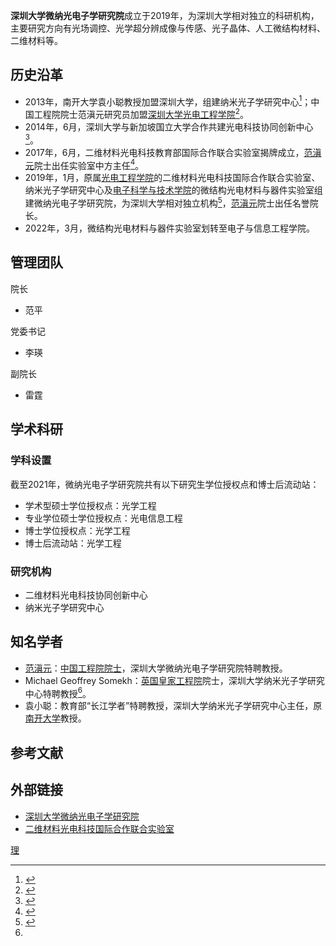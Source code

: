 {{Distinguish|深圳大学物理与光电工程学院}}
{{Pathnav|深圳大学}}
{{Infobox University Department
|名称=深圳大学微纳光电子学研究院
|头衔人名=
|标志=
|网址=http://imo.szu.edu.cn/
|坐标=
|市=
|省=
|国家=
|地址={{CHN}}[[深圳市|深圳市]][[南山区|南山区]]南海大道3688号深圳大学沧海校区致腾楼816室
|其他学生=
|博士生=
|研究生=
|本科生=
|学生=137人
|员工=100人
|教师=
|头衔=
|其他名称=Shenzhen University Institute of Microscale Optoelectronics
|下属=
|徽标=[[File:IMO-SZU-logo.png|175px]]
|徽标说明=深圳大学微纳光电子学研究院徽标
|隶属=[[深圳大学|深圳大学]]
|建立时间=2019年1月
|关闭时间=
|类型=
|主管官员=
|主任=
|主席=
|党委书记=李瑛
|院长=范平
|系主任=
|所长=
|部长=
|脚注=
}}

'''深圳大学微纳光电子学研究院'''成立于2019年，为深圳大学相对独立的科研机构，主要研究方向有光场调控、光学超分辨成像与传感、光子晶体、人工微结构材料、二维材料等。

== 历史沿革 ==

* 2013年，南开大学袁小聪教授加盟深圳大学，组建纳米光子学研究中心<ref name=":0">{{Cite web|title=厉害了！深圳大学已引进7位外籍院士|url=https://static.nfapp.southcn.com/content/201801/19/c918328.html?from=groupmessage|accessdate=2021-02-17|work=static.nfapp.southcn.com|language=en}}</ref>；中国工程院院士范滇元研究员加盟[[深圳大学物理与光电工程学院|深圳大学光电工程学院]]<ref>{{Cite web|title=中国工程院院士、深圳大学光电工程学院教授范滇元—— “神光”之父的执着人生|url=http://www.sohu.com/a/202696454_653668|accessdate=2021-02-17|work=www.sohu.com|language=en}}</ref>。
* 2014年，6月，深圳大学与新加坡国立大学合作共建光电科技协同创新中心<ref>{{Cite web|title=深大与新加坡高校打造世界一流协同创新中心_新加坡频道_新华网|url=http://sg.xinhuanet.com/2014-06/15/c_126620906.htm|accessdate=2021-02-17|work=sg.xinhuanet.com|archive-date=2020-01-17|archive-url=https://web.archive.org/web/20200117184630/http://sg.xinhuanet.com/2014-06/15/c_126620906.htm|dead-url=no}}</ref>。
* 2017年，6月，二维材料光电科技教育部国际合作联合实验室揭牌成立，[[范滇元|范滇元]]院士出任实验室中方主任<ref>{{Cite web|title=两大国家级科研实验室在深大揭牌---深圳晚报|url=http://wb.sznews.com/html/2017-06/03/content_3809869.htm|accessdate=2021-02-17|work=wb.sznews.com}}</ref>。
* 2019年，1月，原属[[深圳大学物理与光电工程学院|光电工程学院]]的二维材料光电科技国际合作联合实验室、纳米光子学研究中心及[[深圳大学电子与信息工程学院|电子科学与技术学院]]的微结构光电材料与器件实验室组建微纳光电子学研究院，为深圳大学相对独立机构<ref>{{Cite web|title=深大完成最新一轮学院和学科优化调整：这些信息你需要知道|url=http://www.yidianzixun.com/article/0L8CsP0s|author=深圳大学|date=2019-01-18|publisher=一点资讯|access-date=2021-02-17|archive-date=2021-07-08|archive-url=https://web.archive.org/web/20210708000824/http://www.yidianzixun.com/article/0L8CsP0s|dead-url=no}}</ref>，[[范滇元|范滇元]]院士出任名誉院长。
* 2022年，3月，微结构光电材料与器件实验室划转至电子与信息工程学院。

== 管理团队 ==
{{col-begin}}
{{col-6}}
;院长
* 范平
{{col-6}}
;党委书记
* 李瑛
{{col-6}}
;副院长
* 雷霆
{{col-end}}

== 学术科研 ==

=== 学科设置 ===
截至2021年，微纳光电子学研究院共有以下研究生学位授权点和博士后流动站：

* 学术型硕士学位授权点：光学工程
* 专业学位硕士学位授权点：光电信息工程
* 博士学位授权点：光学工程
* 博士后流动站：光学工程

=== 研究机构 ===

* 二维材料光电科技协同创新中心
* 纳米光子学研究中心

== 知名学者 ==

* [[范滇元|范滇元]]：[[中国工程院院士|中国工程院院士]]，深圳大学微纳光电子学研究院特聘教授。
* Michael Geoffrey Somekh：[[皇家工程科學院|英国皇家工程院]]院士，深圳大学纳米光子学研究中心特聘教授<ref name=":0" />。
* 袁小聪：教育部“长江学者”特聘教授，深圳大学纳米光子学研究中心主任，原[[南开大学|南开大学]]教授。

== 参考文献 ==
{{reflist|2}}

== 外部链接 ==

* [https://imo.szu.edu.cn/ 深圳大学微纳光电子学研究院]
* [http://icoe.szu.edu.cn/ 二维材料光电科技国际合作联合实验室] {{Wayback|url=http://icoe.szu.edu.cn/ |date=20181225053553 }}

{{深圳大学/学院}}

[[Category:深圳大学院系|理]]